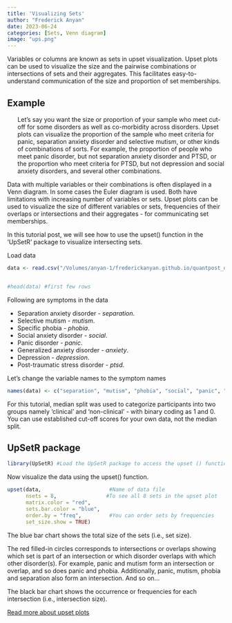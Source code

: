 ```yaml
---
title: 'Visualizing Sets'
author: "Frederick Anyan"
date: 2023-06-24
categories: [Sets, Venn diagram]
image: "ups.png"
---
```


Variables or columns are known as sets in upset visualization. Upset plots can be used to visualize the size and the pairwise combinations or intersections of sets and their aggregates. This facilitates easy-to-understand communication of the size and proportion of set memberships.

## Example

<ul>Let's say you want the size or proportion of your sample who meet cut-off for some disorders as well as co-morbidity across disorders. Upset plots can visualize the proportion of the sample who meet criteria for panic, separation anxiety disorder and selective mutism, or other kinds of combinations of sorts. For example, the proportion of people who meet panic disorder, but not separation anxiety disorder and PTSD, or the proportion who meet criteria for PTSD, but not depression and social anxiety disorders, and several other combinations.</ul>

Data with multiple variables or their combinations is often displayed in a Venn diagram. In some cases the Euler diagram is used. Both have limitations with increasing number of variables or sets. Upset plots can be used to visualize the size of different variables or sets, frequencies of their overlaps or intersections and their aggregates - for communicating set memberships.

In this tutorial post, we will see how to use the upset() function in the 'UpSetR' package to visualize intersecting sets.

Load data

```r
data <- read.csv("/Volumes/anyan-1/frederickanyan.github.io/quantpost_data/dataupset.csv")#


#head(data) #first few rows
```

Following are symptoms in the data

<ul>

<li>Separation anxiety disorder - *separation*.</li>

<li>Selective mutism - *mutism*.</li>

<li>Specific phobia - *phobia*.</li>

<li>Social anxiety disorder - *social*.</li>

<li>Panic disorder - *panic*.</li>

<li>Generalized anxiety disorder - *anxiety*.</li>

<li>Depression - *depression*.</li>

<li>Post-traumatic stress disorder - *ptsd*.</li>

</ul>

Let's change the variable names to the symptom names

```r
names(data) <- c("separation", "mutism", "phobia", "social", "panic", "anxiety", "depression", "ptsd")
```

For this tutorial, median split was used to categorize participants into two groups namely 'clinical' and 'non-clinical' - with binary coding as 1 and 0. You can use established cut-off scores for your own data, not the median split.

## UpSetR package

```r
library(UpSetR) #Load the UpSetR package to access the upset () function
```

Now visualize the data using the upset() function.

```r
upset(data,                      #Name of data file 
      nsets = 8,                #To see all 8 sets in the upset plot
      matrix.color = "red", 
      sets.bar.color = "blue", 
      order.by = "freq",         #You can order sets by frequencies 
      set_size.show = TRUE) 
```

The blue bar chart shows the total size of the sets (i.e., set size).

The red filled-in circles corresponds to intersections or overlaps showing which set is part of an intersection or which disorder overlaps with which other disorder(s). For example, panic and mutism form an intersection or overlap, and so does panic and phobia. Additionally, panic, mutism, phobia and separation also form an intersection. And so on...

The black bar chart shows the occurrence or frequencies for each intersection (i.e., intersection size).

[Read more about upset plots](https://upset.app/advanced/)
